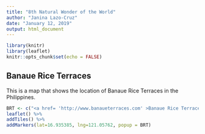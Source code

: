 ---
title: "8th Natural Wonder of the World"
author: "Janina Lazo-Cruz"
date: "January 12, 2019"
output: html_document
---

```{r setup, include=FALSE}
library(knitr)
library(leaflet)
knitr::opts_chunk$set(echo = FALSE)
```

## Banaue Rice Terraces

This is a map that shows the location of Banaue Rice Terraces in the Philippines. 


```{r banaue}
BRT <- c("<a href= 'http://www.banaueterraces.com' >Banaue Rice Terraces</a>")
leaflet() %>%
addTiles() %>%
addMarkers(lat=16.935385, lng=121.05762, popup = BRT)
        
```
